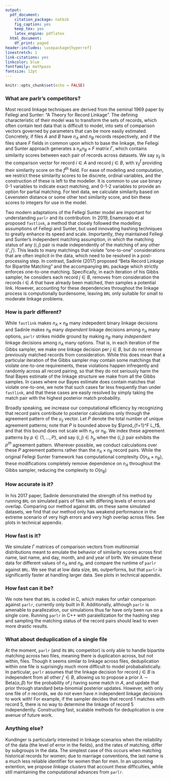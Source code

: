 ```yaml
---
output:
  pdf_document:
    citation_package: natbib
    fig_caption: yes
    keep_tex: yes
    latex_engine: pdflatex
  html_document:
    df_print: paged
header-includes: \usepackage{hyperref}
linestretch: 1
link-citations: yes
linkcolor: blue
fontfamily: mathpazo
fontsize: 12pt
---
```

\begin{flushright} 
	\end{flushright}
	\begin{center} \textbf{Parlr: Frequently Asked Questions}
	
	Brian Kundinger

	\end{center}

```r
knitr::opts_chunk$set(echo = FALSE)
```

### What are parlr's competitors?

Most record linkage techniques are derived from the seminal 1969 paper by Fellegi and Sunter: "A Theory for Record Linkage". The defining characteristic of their model was to transform the sets of records, which often contain text data that is difficult to model, into sets of comparison vectors governed by parameters that can be more easily estimated. Concretely, if files $A$ and $B$ have $n_A$ and $n_B$ records respectively, and if the files share $F$ fields in common upon which to base the linkage, the Fellegi and Sunter approach generates a $n_A n_B \times F$ matrix $\Gamma$, which contains similarity scores between each pair of records across datasets. We say $\gamma_{ij}$ is the comparison vector for record $i \in A$ and record $j \in B$, with $\gamma_{ij}^f$ providing their similarity score on the $f^{th}$ field. For ease of modeling and computation, we restrict these similarity scores to be discrete, ordinal variables, and the construction of these is left to the modeller. It is common to use use binary 0-1 variables to indicate exact matching, and 0-1-2 variables to provide an option for partial matching. For text data, we calculate similarity based on Levenstein distance or some other text similarity score, and bin these scores to integers for use in the model. 

Two modern adaptations of the Fellegi Sunter model are important for understanding `parlr` and its contribution. In 2019, Enamorado et al proposed `fastlink`, a method that closely followed the modelling assumptions of Fellegi and Sunter, but used innovating hashing techniques to greatly enhance its speed and scale. Importantly, they maintained Fellegi and Sunter's independent matching assumption, in which the matching status of any $(i,j)$ pair is made independently of the matching of any other $(i', j')$. This leads to many matchings that violate "one-to-one" considerations that are often implicit in the data, which need to be resolved in a post-processing step. In contrast, Sadinle (2017) proposed "Beta Record Linkage for Bipartite Matching" and the accompanying `BRL` package which strictly enforces one-to-one matching. Specifically, in each iteration of his Gibbs sampler, he considers each record $j\in B$, removes from consideration the records $i\in A$ that have already been matched, then samples a potential link. However, accounting for these dependencies throughout the linkage process is computionally burdensome, leaving `BRL` only suitable for small to moderate linkage problems. 

### How is parlr different?

While `fastlink` makes $n_A \times n_B$ many indepedent binary linkage decisions and Sadinle makes $n_B$ many *dependent* linkage decisions among $n_A$ many options, `parlr` strikes middle ground by making $n_B$ many *independent* linkage decisions among $n_A$ many options. That is, in each iteration of the Gibbs sampler, we make one linkage decision per $j \in B$, but do not remove previously matched records from consideration. While this does mean that a particular iteration of the Gibbs sampler may contain some matchings that violate one-to-one requirements, these violations happen infreqently and randomly across all record pairing, so that they do not seriously harm the final Bayes estimate of the linkage structure we make from all the Gibbs samples. In cases where our Bayes estimate does contain matches that violate one-to-one, we note that such cases far less frequently than under `fastlink`, and that these cases are easily resolved by simply taking the match pair with the highest posterior match probability.

Broadly speaking, we increase our computational efficiency by recognizing that record pairs contribute to posterior calculations only through the agreement pattern of the $\gamma_{ij}$ vector. Let $P$ denote the total number of unique agreement patterns; note that $P$ is bounded above by $\prod_{f=1}^F L_f$, and that this bound does not scale with $n_A$ or $n_B$. We index these agreement patterns by $p \in \{1, \ldots, P\}$, and say $(i,j) \in h_p$ when the $(i,j)$ pair exhibits the $p^{th}$ agreement pattern. Wherever possible, we conduct calculations over these $P$ agreement patterns rather than the $n_A \times n_B$ record pairs. While the original Fellegi Sunter framework has computational complexity $O(n_A \times n_B)$, these modifications completely remove dependence on $n_A$ throughout the Gibbs sampler, reducing the complexity to $O(n_B)$

### How accurate is it?

In his 2017 paper, Sadinle demonstrated the strength of his method by running `BRL` on simulated pairs of files with differing levels of errors and overlap. Comparing our method against `BRL` on these same simulated datasets, we find that our method only has weakend performance in the extreme scenario of very high errors and very high overlap across files. See plots in technical appendix. 


### How fast is it?

We simulate $\Gamma$ matrices of comparison vectors from multinomial distributions meant to emulate the behavior of similarity scores across first name, last name, and day, month, and and year of birth. We simulate these data for different values of $n_A$ and $n_B$, and compare the runtime of `parlr` against `BRL`. We see that at low data size, `BRL` outperforms, but that `parlr` is significantly faster at handling larger data. See plots in technical appendix.

### How fast can it be?

We note here that `BRL` is coded in C, which makes for unfair comparison against `parlr`, currently only built in R. Additionally, although `parlr` is amenable to parallezation, our simulations thus far have only been run on a single core. Running `parlr` in C++ with paralellization for the hashing step and sampling the matching status of the record pairs should lead to even more drastic results. 

### What about deduplication of a single file

At the moment, `parlr` (and its `BRL` competitor) is only able to handle bipartite matching across two files, meaning there is duplication across, but not within, files. Though it seems similar to linkage across files, deduplication within one file is suprisingly much more difficult to model probabalistically. In particular, `parlr` assumes  that the linkage decision for record $j \in B$ is independent from all other $j' \in B$, allowing us to propose a prior $\lambda \sim \text{Beta}(\alpha, \beta)$ for the probability of $j$ having some match in $A$, and update that prior through standard beta-binomial posterior updates. However, with only one file of $n$ records, we do not even have $n$ independent linkage decisions to work with! For example, if the sampler decides that record $1$ matches with record $5$, there is no way to determine the linkage of record $5$ independently.  Constructing fast, scalable methods for deduplication is one avenue of future work. 

### Anything else?

Kundinger is particularly interested in linkage scenarios when the reliability of the data (the level of error in the fields), and the rates of matching, differ by subgroups in the data. The simplest case of this occurs when matching historical records for women; due to marriage conventions, the last name is a much less reliable identifier for women than for men. In an upcoming extention, we propose *linkage clusters* that account these difficulties, while still maintaining the computational advances from `parlr`.



